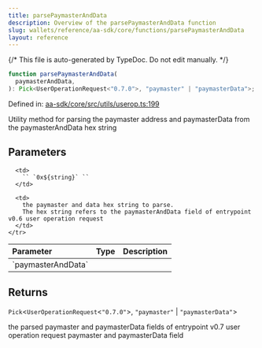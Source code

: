 ```yaml
---
title: parsePaymasterAndData
description: Overview of the parsePaymasterAndData function
slug: wallets/reference/aa-sdk/core/functions/parsePaymasterAndData
layout: reference
---
```


{/* This file is auto-generated by TypeDoc. Do not edit manually. */}

```ts
function parsePaymasterAndData(
  paymasterAndData,
): Pick<UserOperationRequest<"0.7.0">, "paymaster" | "paymasterData">;
```

Defined in: [aa-sdk/core/src/utils/userop.ts:199](https://github.com/alchemyplatform/aa-sdk/blob/0cc60e9f694c242d91befdaa2f26cdec3ee389c5/aa-sdk/core/src/utils/userop.ts#L199)

Utility method for parsing the paymaster address and paymasterData from the paymasterAndData hex string

## Parameters

<table>
  <thead>
    <tr>
      <th align="left">Parameter</th>
      <th align="left">Type</th>
      <th align="left">Description</th>
    </tr>
  </thead>

  <tbody>
    <tr>
      <td>
        `paymasterAndData`
      </td>

      <td>
        `` `0x${string}` ``
      </td>

      <td>
        the paymaster and data hex string to parse.
        The hex string refers to the paymasterAndData field of entrypoint v0.6 user operation request
      </td>
    </tr>

  </tbody>
</table>

## Returns

`Pick`\<`UserOperationRequest`\<`"0.7.0"`>, `"paymaster"` | `"paymasterData"`>

the parsed paymaster and paymasterData fields of entrypoint v0.7 user operation request paymaster and paymasterData field
